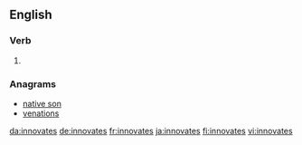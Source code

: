 ==English==

===Verb===
{{head|en|verb form}}

# {{en-third-person singular of|innovate}}

===Anagrams===
* [[native son#English|native son]]
* [[venations#English|venations]]

[[da:innovates]]
[[de:innovates]]
[[fr:innovates]]
[[ja:innovates]]
[[fi:innovates]]
[[vi:innovates]]